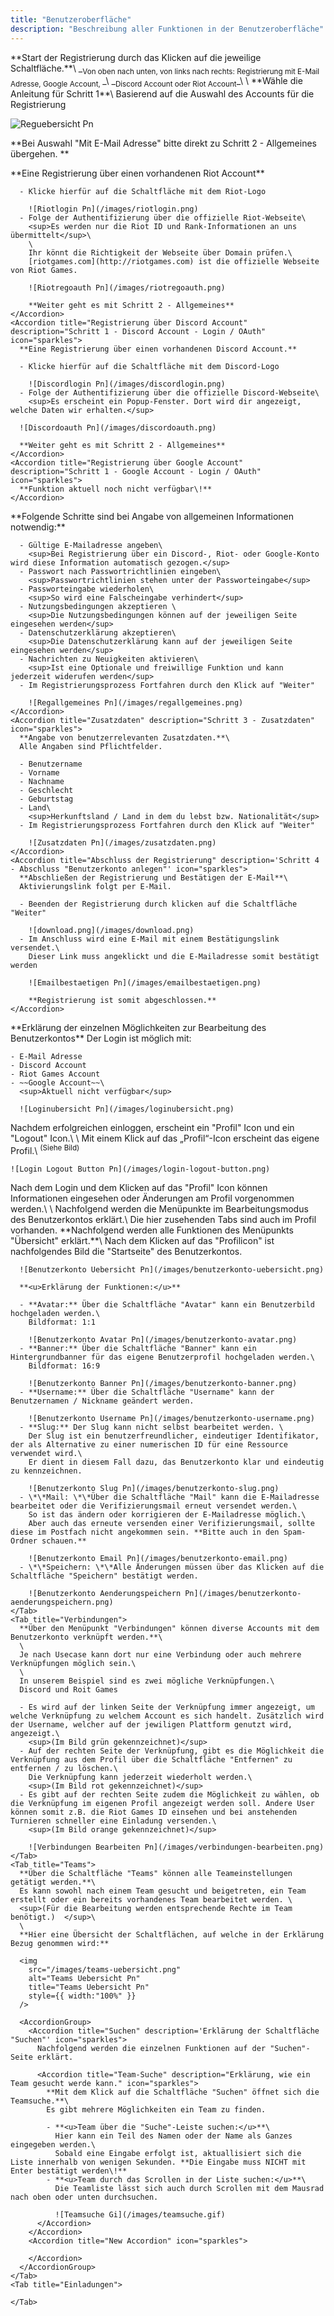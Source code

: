 ```yaml
---
title: "Benutzeroberfläche"
description: "Beschreibung aller Funktionen in der Benutzeroberfläche"
---
```


<Accordion title="Registrierung / Benutzerkonto anlegen" icon="sparkles">
  **Start der Registrierung durch das Klicken auf die jeweilige Schaltfläche.**\
  _<sub>Von oben nach unten, von links nach rechts: Registrierung mit E-Mail Adresse, Google Account, </sub>_\
  _<sub>Discord Account oder Riot Account</sub>_\
  \
  **Wähle die Anleitung für Schritt 1**\
  Basierend auf die Auswahl des Accounts für die Registrierung

  ![Reguebersicht Pn](/images/reguebersicht.png)

  \*\*Bei Auswahl "Mit E-Mail Adresse" bitte direkt zu Schritt 2 - Allgemeines übergehen. \*\*

  <AccordionGroup>
    <Accordion title="Registrierung über Riot Account" description="Schritt 1 - Riot Account - Login / OAuth" icon="sparkles">
      **Eine Registrierung über einen vorhandenen Riot Account**

      - Klicke hierfür auf die Schaltfläche mit dem Riot-Logo

        ![Riotlogin Pn](/images/riotlogin.png)
      - Folge der Authentifizierung über die offizielle Riot-Webseite\
        <sup>Es werden nur die Riot ID und Rank-Informationen an uns übermittelt</sup>\
        \
        Ihr könnt die Richtigkeit der Webseite über Domain prüfen.\
        [riotgames.com](http://riotgames.com) ist die offizielle Webseite von Riot Games.

        ![Riotregoauth Pn](/images/riotregoauth.png)

        **Weiter geht es mit Schritt 2 - Allgemeines**
    </Accordion>
    <Accordion title="Registrierung über Discord Account" description="Schritt 1 - Discord Account - Login / OAuth" icon="sparkles">
      **Eine Registrierung über einen vorhandenen Discord Account.**

      - Klicke hierfür auf die Schaltfläche mit dem Discord-Logo

        ![Discordlogin Pn](/images/discordlogin.png)
      - Folge der Authentifizierung über die offizielle Discord-Webseite\
        <sup>Es erscheint ein Popup-Fenster. Dort wird dir angezeigt, welche Daten wir erhalten.</sup>

      ![Discordoauth Pn](/images/discordoauth.png)

      **Weiter geht es mit Schritt 2 - Allgemeines**
    </Accordion>
    <Accordion title="Registrierung über Google Account" description="Schritt 1 - Google Account - Login / OAuth" icon="sparkles">
      **Funktion aktuell noch nicht verfügbar\!**
    </Accordion>
  </AccordionGroup>
  <AccordionGroup>
    <Accordion title="Allgemeines" description="Schritt 2 - Allgemeines" icon="sparkles">
      **Folgende Schritte sind bei Angabe von allgemeinen Informationen notwendig:**

      - Gültige E-Mailadresse angeben\
        <sup>Bei Registrierung über ein Discord-, Riot- oder Google-Konto wird diese Information automatisch gezogen.</sup>
      - Passwort nach Passwortrichtlinien eingeben\
        <sup>Passwortrichtlinien stehen unter der Passworteingabe</sup>
      - Passworteingabe wiederholen\
        <sup>So wird eine Falscheingabe verhindert</sup>
      - Nutzungsbedingungen akzeptieren \
        <sup>Die Nutzungsbedingungen können auf der jeweiligen Seite eingesehen werden</sup>
      - Datenschutzerklärung akzeptieren\
        <sup>Die Datenschutzerklärung kann auf der jeweiligen Seite eingesehen werden</sup>
      - Nachrichten zu Neuigkeiten aktivieren\
        <sup>Ist eine Optionale und freiwillige Funktion und kann jederzeit widerufen werden</sup>
      - Im Registrierungsprozess Fortfahren durch den Klick auf "Weiter"

        ![Regallgemeines Pn](/images/regallgemeines.png)
    </Accordion>
    <Accordion title="Zusatzdaten" description="Schritt 3 - Zusatzdaten" icon="sparkles">
      **Angabe von benutzerrelevanten Zusatzdaten.**\
      Alle Angaben sind Pflichtfelder.

      - Benutzername
      - Vorname
      - Nachname
      - Geschlecht
      - Geburtstag
      - Land\
        <sup>Herkunftsland / Land in dem du lebst bzw. Nationalität</sup>
      - Im Registrierungsprozess Fortfahren durch den Klick auf "Weiter"

        ![Zusatzdaten Pn](/images/zusatzdaten.png)
    </Accordion>
    <Accordion title="Abschluss der Registrierung" description='Schritt 4 - Abschluss "Benutzerkonto anlegen"' icon="sparkles">
      **Abschließen der Registrierung und Bestätigen der E-Mail**\
      Aktivierungslink folgt per E-Mail.

      - Beenden der Registrierung durch klicken auf die Schaltfläche "Weiter"

        ![download.png](/images/download.png)
      - Im Anschluss wird eine E-Mail mit einem Bestätigungslink versendet.\
        Dieser Link muss angeklickt und die E-Mailadresse somit bestätigt werden

        ![Emailbestaetigen Pn](/images/emailbestaetigen.png)

        **Registrierung ist somit abgeschlossen.**
    </Accordion>
  </AccordionGroup>
</Accordion>

<Accordion title="Login / Benutzerkonto Bearbeiten" icon="sparkles">
  **Erklärung der einzelnen Möglichkeiten zur Bearbeitung des Benutzerkontos**

  <Accordion title="Login" description="In das Benutzerkonto einloggen" icon="sparkles">
    Der Login ist möglich mit:

    - E-Mail Adresse
    - Discord Account
    - Riot Games Account
    - ~~Google Account~~\
      <sup>Aktuell nicht verfügbar</sup>

      ![Loginubersicht Pn](/images/loginubersicht.png)
  </Accordion>
  <Accordion title="Zum Benutzerkonto wechseln" description="Benutzerkonto aufrufen" icon="sparkles">
    Nachdem erfolgreichen einloggen, erscheint ein "Profil" Icon und ein "Logout" Icon.\
    \
    Mit einem Klick auf das „Profil“-Icon erscheint das eigene Profil.\
    <sup>(Siehe Bild)</sup>

    ![Login Logout Button Pn](/images/login-logout-button.png)
  </Accordion>
  Nach dem Login und dem Klicken auf das "Profil" Icon können Informationen eingesehen oder Änderungen am Profil vorgenommen werden.\
  \
  Nachfolgend werden die Menüpunkte im Bearbeitungsmodus des Benutzerkontos erklärt.\
  Die hier zusehenden Tabs sind auch im Profil vorhanden.

  <Tabs>
    <Tab title="Übersicht">
      **Nachfolgend werden alle Funktionen des Menüpunkts "Übersicht" erklärt.**\
      Nach dem Klicken auf das "Profilicon" ist nachfolgendes Bild die "Startseite" des Benutzerkontos.

      ![Benutzerkonto Uebersicht Pn](/images/benutzerkonto-uebersicht.png)

      **<u>Erklärung der Funktionen:</u>**

      - **Avatar:** Über die Schaltfläche "Avatar" kann ein Benutzerbild hochgeladen werden.\
        Bildformat: 1:1

        ![Benutzerkonto Avatar Pn](/images/benutzerkonto-avatar.png)
      - **Banner:** Über die Schaltfläche "Banner" kann ein Hintergrundbanner für das eigene Benutzerprofil hochgeladen werden.\
        Bildformat: 16:9

        ![Benutzerkonto Banner Pn](/images/benutzerkonto-banner.png)
      - **Username:** Über die Schaltfläche "Username" kann der Benutzernamen / Nickname geändert werden.

        ![Benutzerkonto Username Pn](/images/benutzerkonto-username.png)
      - **Slug:** Der Slug kann nicht selbst bearbeitet werden. \
        Der Slug ist ein benutzerfreundlicher, eindeutiger Identifikator, der als Alternative zu einer numerischen ID für eine Ressource verwendet wird.\
        Er dient in diesem Fall dazu, das Benutzerkonto klar und eindeutig zu kennzeichnen.

        ![Benutzerkonto Slug Pn](/images/benutzerkonto-slug.png)
      - \*\*Mail: \*\*Über die Schaltfläche "Mail" kann die E-Mailadresse bearbeitet oder die Verifizierungsmail erneut versendet werden.\
        So ist das ändern oder korrigieren der E-Mailadresse möglich.\
        Aber auch das erneute versenden einer Verifizierungsmail, sollte diese im Postfach nicht angekommen sein. **Bitte auch in den Spam-Ordner schauen.**

        ![Benutzerkonto Email Pn](/images/benutzerkonto-email.png)
      - \*\*Speichern: \*\*Alle Änderungen müssen über das Klicken auf die Schaltfläche "Speichern" bestätigt werden.

        ![Benutzerkonto Aenderungspeichern Pn](/images/benutzerkonto-aenderungspeichern.png)
    </Tab>
    <Tab title="Verbindungen">
      **Über den Menüpunkt "Verbindungen" können diverse Accounts mit dem Benutzerkonto verknüpft werden.**\
      \
      Je nach Usecase kann dort nur eine Verbindung oder auch mehrere Verknüpfungen möglich sein.\
      \
      In unserem Beispiel sind es zwei mögliche Verknüpfungen.\
      Discord und Roit Games

      - Es wird auf der linken Seite der Verknüpfung immer angezeigt, um welche Verknüpfung zu welchem Account es sich handelt. Zusätzlich wird der Username, welcher auf der jewiligen Plattform genutzt wird, angezeigt.\
        <sup>(Im Bild grün gekennzeichnet)</sup>
      - Auf der rechten Seite der Verknüpfung, gibt es die Möglichkeit die Verknüpfung aus dem Profil über die Schaltfläche "Entfernen" zu entfernen / zu löschen.\
        Die Verknüpfung kann jederzeit wiederholt werden.\
        <sup>(Im Bild rot gekennzeichnet)</sup>
      - Es gibt auf der rechten Seite zudem die Möglichkeit zu wählen, ob die Verknüpfung im eigenen Profil angezeigt werden soll. Andere User können somit z.B. die Riot Games ID einsehen und bei anstehenden Turnieren schneller eine Einladung versenden.\
        <sup>(Im Bild orange gekennzeichnet)</sup>

        ![Verbindungen Bearbeiten Pn](/images/verbindungen-bearbeiten.png)
    </Tab>
    <Tab title="Teams">
      **Über die Schaltfläche "Teams" können alle Teameinstellungen getätigt werden.**\
      Es kann sowohl nach einem Team gesucht und beigetreten, ein Team erstellt oder ein bereits vorhandenes Team bearbeitet werden. \
      <sup>(Für die Bearbeitung werden entsprechende Rechte im Team benötigt.)  </sup>\
      \
      **Hier eine Übersicht der Schaltflächen, auf welche in der Erklärung Bezug genommen wird:**

      <img
        src="/images/teams-uebersicht.png"
        alt="Teams Uebersicht Pn"
        title="Teams Uebersicht Pn"
        style={{ width:"100%" }}
      />

      <AccordionGroup>
        <Accordion title="Suchen" description='Erklärung der Schaltfläche "Suchen"' icon="sparkles">
          Nachfolgend werden die einzelnen Funktionen auf der "Suchen"-Seite erklärt.

          <Accordion title="Team-Suche" description="Erklärung, wie ein Team gesucht werde kann." icon="sparkles">
            **Mit dem Klick auf die Schaltfläche "Suchen" öffnet sich die Teamsuche.**\
            Es gibt mehrere Möglichkeiten ein Team zu finden.

            - **<u>Team über die "Suche"-Leiste suchen:</u>**\
              Hier kann ein Teil des Namen oder der Name als Ganzes eingegeben werden.\
              Sobald eine Eingabe erfolgt ist, aktuallisiert sich die Liste innerhalb von wenigen Sekunden. **Die Eingabe muss NICHT mit Enter bestätigt werden\!**
            - **<u>Team durch das Scrollen in der Liste suchen:</u>**\
              Die Teamliste lässt sich auch durch Scrollen mit dem Mausrad nach oben oder unten durchsuchen.

              ![Teamsuche Gi](/images/teamsuche.gif)
          </Accordion>
        </Accordion>
        <Accordion title="New Accordion" icon="sparkles">
          
        </Accordion>
      </AccordionGroup>
    </Tab>
    <Tab title="Einladungen">
      
    </Tab>
  </Tabs>
</Accordion>